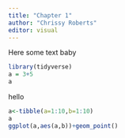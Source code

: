 ```yaml
---
title: "Chapter 1"
author: "Chrissy Roberts"
editor: visual
---
```


Here some text baby

```r
library(tidyverse)
a = 3+5
a

```

hello

```r

a<-tibble(a=1:10,b=1:10)
a
ggplot(a,aes(a,b))+geom_point()
```
